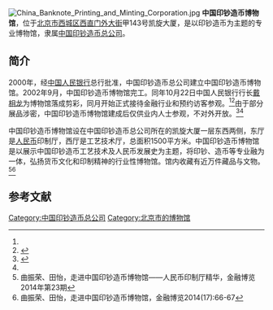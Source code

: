 [[File:China_Banknote_Printing_and_Minting_Corporation.jpg|thumb]]
'''中国印钞造币博物馆'''，位于[[北京市|北京市]][[西城区|西城区]][[西直门外大街|西直门外大街]]甲143号凯旋大厦，是以印钞造币为主题的专业博物馆，隶属[[中国印钞造币总公司|中国印钞造币总公司]]。

==简介==
2000年，经[[中国人民银行|中国人民银行]]总行批准，中国印钞造币总公司建立中国印钞造币博物馆。2002年9月，中国印钞造币博物馆完工。同年10月22日中国人民银行行长[[戴相龙|戴相龙]]为博物馆落成剪彩，同月开始正式接待金融行业和预约访客参观。<ref name=zoujin/><ref>{{Cite web |url = http://news.sohu.com/09/56/news205555609.shtml |title = 京城一年多了4家博物馆 |author =  |date = 2003-01-07 |publisher = 搜狐 |language =  |accessdate =  |quote =  |archive-date = 2017-01-16 |archive-url = https://web.archive.org/web/20170116173620/http://news.sohu.com/09/56/news205555609.shtml |dead-url = no }}</ref>由于部分展品涉密，中国印钞造币博物馆建成后仅供业内人士参观，不对外开放。<ref>{{Cite web  |url =http://news.163.com/16/0701/15/BQTBESD700014AED.html  |title =用鲜血和生命保存下的边区票印钞机  |author =  |date =2016-07-01  |publisher =网易  |language =  |accessdate =  |quote =  |archive-date =2019-05-12  |archive-url =https://web.archive.org/web/20190512213251/http://news.163.com/16/0701/15/BQTBESD700014AED.html  |dead-url =no  }}</ref><ref name=zoujin/>

中国印钞造币博物馆设在中国印钞造币总公司所在的凯旋大厦一层东西两侧，东厅是[[人民币|人民币]]印制厅，西厅是工艺技术厅，总面积1500平方米。中国印钞造币博物馆是以展示中国印钞造币工艺技术及人民币发展史为主题，将印钞、造币等专业融为一体，弘扬货币文化和印制精神的行业性博物馆。馆内收藏有近万件藏品与文物。<ref>曲振荣、田怡，走进中国印钞造币博物馆——人民币印制厅精华，金融博览2014年第23期</ref><ref name=zoujin>曲振荣、田怡，走进中国印钞造币博物馆，金融博览2014(17):66-67</ref>

==参考文献==
{{reflist}}

[[Category:中国印钞造币总公司|Category:中国印钞造币总公司]]
[[Category:北京市的博物馆|Category:北京市的博物馆]]